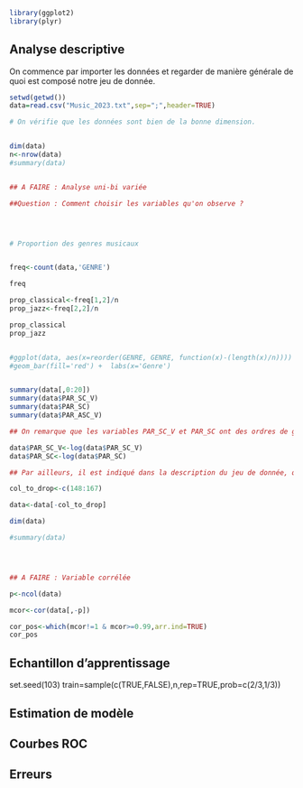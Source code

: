 
```r
library(ggplot2)
library(plyr)

```
## Analyse descriptive

On commence par importer les données et regarder de manière générale de quoi est composé notre jeu de donnée.

```r
setwd(getwd())
data=read.csv("Music_2023.txt",sep=";",header=TRUE)

# On vérifie que les données sont bien de la bonne dimension.


dim(data)
n<-nrow(data)
#summary(data)


## A FAIRE : Analyse uni-bi variée

##Question : Comment choisir les variables qu'on observe ? 




# Proportion des genres musicaux


freq<-count(data,'GENRE')

freq

prop_classical<-freq[1,2]/n
prop_jazz<-freq[2,2]/n

prop_classical
prop_jazz


#ggplot(data, aes(x=reorder(GENRE, GENRE, function(x)-(length(x)/n)))) +
#geom_bar(fill='red') +  labs(x='Genre')


summary(data[,0:20])
summary(data$PAR_SC_V)
summary(data$PAR_SC)
summary(data$PAR_ASC_V)

## On remarque que les variables PAR_SC_V et PAR_SC ont des ordres de grandeurs bien supérieurs à celui des autres variables. Il est donc judicieux d'appliquer une transformation log afin d'obtenir des ordres de grandeurs similaires entre toutes nos variables explicatives

data$PAR_SC_V<-log(data$PAR_SC_V)
data$PAR_SC<-log(data$PAR_SC)

## Par ailleurs, il est indiqué dans la description du jeu de donnée, que les variables 148 à 167 sont les mêmes que celles de 128 à 147. Ainsi, on peut s'en séparer sans risquer de perdre des informations sur notre jeu de donnée.

col_to_drop<-c(148:167)

data<-data[-col_to_drop]

dim(data)

#summary(data)




## A FAIRE : Variable corrélée 

p<-ncol(data)

mcor<-cor(data[,-p])

cor_pos<-which(mcor!=1 & mcor>=0.99,arr.ind=TRUE)
cor_pos


```


## Echantillon d'apprentissage

set.seed(103)
train=sample(c(TRUE,FALSE),n,rep=TRUE,prob=c(2/3,1/3))

## Estimation de modèle


## Courbes ROC


## Erreurs